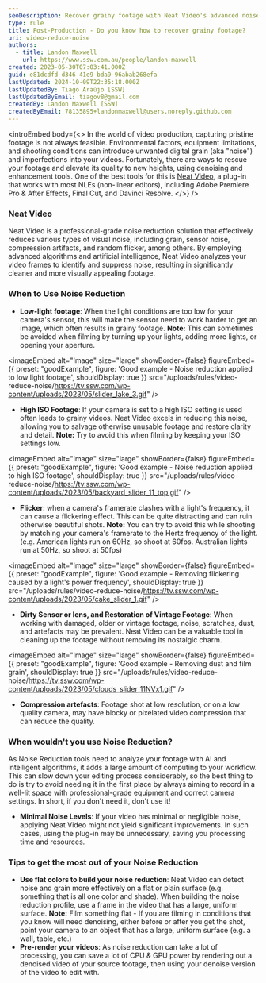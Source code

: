 ```yaml
---
seoDescription: Recover grainy footage with Neat Video's advanced noise reduction technology and enhance your video quality without compromising its authenticity.
type: rule
title: Post-Production - Do you know how to recover grainy footage?
uri: video-reduce-noise
authors:
  - title: Landon Maxwell
    url: https://www.ssw.com.au/people/landon-maxwell
created: 2023-05-30T07:03:41.000Z
guid: e81dcdfd-d346-41e9-bda9-96abab268efa
lastUpdated: 2024-10-09T22:35:18.000Z
lastUpdatedBy: Tiago Araújo [SSW]
lastUpdatedByEmail: tiagov8@gmail.com
createdBy: Landon Maxwell [SSW]
createdByEmail: 78135895+landonmaxwell@users.noreply.github.com
---
```


<introEmbed
  body={<>
In the world of video production, capturing pristine footage is not always feasible. Environmental factors, equipment limitations, and shooting conditions can introduce unwanted digital grain (aka "noise") and imperfections into your videos. Fortunately, there are ways to rescue your footage and elevate its quality to new heights, using denoising and enhancement tools.
One of the best tools for this is [Neat Video](https://www.neatvideo.com/), a plug-in that works with most NLEs (non-linear editors), including Adobe Premiere Pro & After Effects, Final Cut, and Davinci Resolve.
  </>}
/>
### Neat Video

Neat Video is a professional-grade noise reduction solution that effectively reduces various types of visual noise, including grain, sensor noise, compression artifacts, and random flicker, among others.
By employing advanced algorithms and artificial intelligence, Neat Video analyzes your video frames to identify and suppress noise, resulting in significantly cleaner and more visually appealing footage.

### When to Use Noise Reduction

* **Low-light footage**: When the light conditions are too low for your camera's sensor, this will make the sensor need to work harder to get an image, which often results in grainy footage.
   **Note:** This can sometimes be avoided when filming by turning up your lights, adding more lights, or opening your aperture.

<imageEmbed
  alt="Image"
  size="large"
  showBorder={false}
  figureEmbed={{
    preset: "goodExample",
    figure: 'Good example - Noise reduction applied to low light footage',
    shouldDisplay: true
  }}
  src="/uploads/rules/video-reduce-noise/https://tv.ssw.com/wp-content/uploads/2023/05/slider_lake_3.gif"
/>

* **High ISO Footage**: If your camera is set to a high ISO setting is used often leads to grainy videos. Neat Video excels in reducing this noise, allowing you to salvage otherwise unusable footage and restore clarity and detail.
   **Note:** Try to avoid this when filming by keeping your ISO settings low.

<imageEmbed
  alt="Image"
  size="large"
  showBorder={false}
  figureEmbed={{
    preset: "goodExample",
    figure: 'Good example - Noise reduction applied to high ISO footage',
    shouldDisplay: true
  }}
  src="/uploads/rules/video-reduce-noise/https://tv.ssw.com/wp-content/uploads/2023/05/backyard_slider_11_top.gif"
/>

* **Flicker**: when a camera's framerate clashes with a light's frequency, it can cause a flickering effect. This can be quite distracting and can ruin otherwise beautiful shots.
   **Note:** You can try to avoid this while shooting by matching your camera's framerate to the Hertz frequency of the light. (e.g. American lights run on 60Hz, so shoot at 60fps. Australian lights run at 50Hz, so shoot at 50fps)

<imageEmbed
  alt="Image"
  size="large"
  showBorder={false}
  figureEmbed={{
    preset: "goodExample",
    figure: 'Good example - Removing flickering caused by a light\'s power frequency',
    shouldDisplay: true
  }}
  src="/uploads/rules/video-reduce-noise/https://tv.ssw.com/wp-content/uploads/2023/05/cake_slider_1.gif"
/>

* **Dirty Sensor or lens, and Restoration of Vintage Footage**: When working with damaged, older or vintage footage, noise, scratches, dust, and artefacts may be prevalent. Neat Video can be a valuable tool in cleaning up the footage without removing its nostalgic charm.

<imageEmbed
  alt="Image"
  size="large"
  showBorder={false}
  figureEmbed={{
    preset: "goodExample",
    figure: 'Good example - Removing dust and film grain',
    shouldDisplay: true
  }}
  src="/uploads/rules/video-reduce-noise/https://tv.ssw.com/wp-content/uploads/2023/05/clouds_slider_11NVx1.gif"
/>

* **Compression artefacts**: Footage shot at low resolution, or on a low quality camera, may have blocky or pixelated video compression that can reduce the quality.

### When wouldn't you use Noise Reduction?

As Noise Reduction tools need to analyze your footage with AI and intelligent algorithms, it adds a large amount of computing to your workflow.
This can slow down your editing process considerably, so the best thing to do is try to avoid needing it in the first place by always aiming to record in a well-lit space with professional-grade equipment and correct camera settings.
In short, if you don't need it, don't use it!

* **Minimal Noise Levels**: If your video has minimal or negligible noise, applying Neat Video might not yield significant improvements. In such cases, using the plug-in may be unnecessary, saving you processing time and resources.

### Tips to get the most out of your Noise Reduction

* **Use flat colors to build your noise reduction**: Neat Video can detect noise and grain more effectively on a flat or plain surface (e.g. something that is all one color and shade). When building the noise reduction profile, use a frame in the video that has a large, uniform surface.
   **Note:** Film something flat - If you are filming in conditions that you know will need denoising, either before or after you get the shot, point your camera to an object that has a large, uniform surface (e.g. a wall, table, etc.)
* **Pre-render your videos**: As noise reduction can take a lot of processing, you can save a lot of CPU & GPU power by rendering out a denoised video of your source footage, then using your denoise version of the video to edit with.

